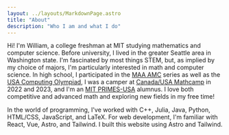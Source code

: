 ```yaml
---
layout: ../layouts/MarkdownPage.astro
title: "About"
description: "Who I am and what I do"
---
```


Hi! I'm William, a college freshman at MIT studying mathematics and computer science. Before university, I lived in the greater Seattle area in Washington state. I'm fascinated by most things STEM, but, as implied by my choice of majors, I'm particularly interested in math and computer science. In high school, I participated in the <a href="https://maa.org/student-programs/amc/" target="_blank">MAA AMC</a> series as well as the <a href="https://usaco.org/" target="_blank">USA Computing Olympiad</a>, I was a camper at <a href="https://www.mathcamp.org/" target="_blank">Canada/USA Mathcamp</a> in 2022 and 2023, and I'm an <a href="https://math.mit.edu/research/highschool/primes/usa/" target="_blank">MIT PRIMES-USA</a> alumnus. I love both competitive and advanced math and exploring new fields in my free time!

In the world of programming, I've worked with C++, Julia, Java, Python, HTML/CSS, JavaScript, and LaTeX. For web development, I'm familiar with React, Vue, Astro, and Tailwind. I built this website using Astro and Tailwind.
